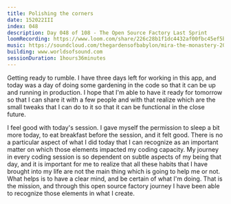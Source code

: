 ```yaml
---
title: Polishing the corners
date: 152022III
index: 048
description: Day 048 of 108 - The Open Source Factory Last Sprint
loomRecording: https://www.loom.com/share/226c28b1f1dc4432af00fbc45ef5b079
music: https://soundcloud.com/thegardensofbabylon/mira-the-monastery-2019
building: www.worldsofsound.com
sessionDuration: 1hours36minutes
---
```


Getting ready to rumble. I have three days left for working in this app, and today was a day of doing some gardening in the code so that it can be up and running in production. I hope that I'm able to have it ready for tomorrow so that I can share it with a few people and with that realize which are the small tweaks that I can do to it so that it can be functional in the close future.

I feel good with today's session. I gave myself the permission to sleep a bit more today, to eat breakfast before the session, and it felt good. There is no a particular aspect of what I did today that I can recognize as an important matter on which those elements impacted my coding capacity. My journey in every coding session is so dependent on subtle aspects of my being that day, and it is important for me to realize that all these habits that I have brought into my life are not the main thing which is going to help me or not. What helps is to have a clear mind, and be certain of what I'm doing. That is the mission, and through this open source factory journey I have been able to recognize those elements in what I create.
